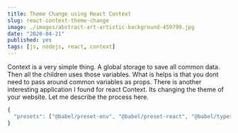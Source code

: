 ```yaml
---
title: Theme Change using React Context
slug: react-context-theme-change
image: ./images/abstract-art-artistic-background-459799.jpg
date: "2020-04-21"
published: yes
tags: [js, nodejs, react, context]
---
```



Context is a very simple thing. A global storage to save all common data. Then all the children uses those variables. What is helps is that you dont need to pass around common variables as props. There is another interesting application I found for react Context. Its changing the theme of your website. Let me describe the process here.

<CodeDivWrapper>

<Highlight>

```jsx
{
  "presets": ["@babel/preset-env", "@babel/preset-react", "@babel/typescript"]
}
```

</Highlight>

</CodeDivWrapper>
